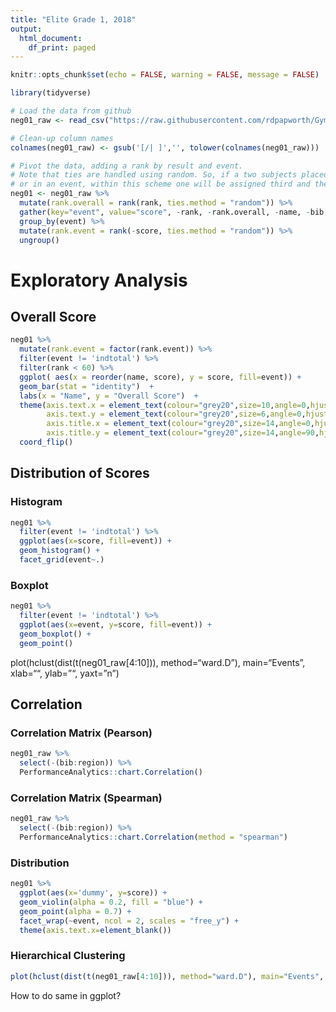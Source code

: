 ```yaml
---
title: "Elite Grade 1, 2018"
output:
  html_document:
    df_print: paged
---
```


```r
knitr::opts_chunk$set(echo = FALSE, warning = FALSE, message = FALSE)

library(tidyverse)

# Load the data from github
neg01_raw <- read_csv("https://raw.githubusercontent.com/rdpapworth/Gymnastics/master/data/20181111_MAG_British_EG_01.csv")

# Clean-up column names
colnames(neg01_raw) <- gsub('[/| ]','', tolower(colnames(neg01_raw)))

# Pivot the data, adding a rank by result and event.
# Note that ties are handled using random. So, if a two subjects placed third overall
# or in an event, within this scheme one will be assigned third and the other fourth.
neg01 <- neg01_raw %>% 
  mutate(rank.overall = rank(rank, ties.method = "random")) %>% 
  gather(key="event", value="score", -rank, -rank.overall, -name, -bib, -region) %>%
  group_by(event) %>%
  mutate(rank.event = rank(-score, ties.method = "random")) %>%
  ungroup()

```

# Exploratory Analysis

## Overall Score

```r
neg01 %>%
  mutate(rank.event = factor(rank.event)) %>%
  filter(event != 'indtotal') %>%
  filter(rank < 60) %>%
  ggplot( aes(x = reorder(name, score), y = score, fill=event)) +
  geom_bar(stat = "identity")  +  
  labs(x = "Name", y = "Overall Score")  +
  theme(axis.text.x = element_text(colour="grey20",size=10,angle=0,hjust=.5,vjust=.5,face="plain"),
        axis.text.y = element_text(colour="grey20",size=6,angle=0,hjust=1,vjust=0,face="plain"),  
        axis.title.x = element_text(colour="grey20",size=14,angle=0,hjust=.5,vjust=0,face="plain"),
        axis.title.y = element_text(colour="grey20",size=14,angle=90,hjust=.5,vjust=.5,face="plain")) +
  coord_flip() 
```

## Distribution of Scores

### Histogram

```r
neg01 %>% 
  filter(event != 'indtotal') %>% 
  ggplot(aes(x=score, fill=event)) + 
  geom_histogram() +
  facet_grid(event~.)
```

### Boxplot

```r
neg01 %>% 
  filter(event != 'indtotal') %>% 
  ggplot(aes(x=event, y=score, fill=event)) + 
  geom_boxplot() +
  geom_point()
``` 
plot(hclust(dist(t(neg01_raw[4:10])), method="ward.D"), main="Events", xlab="", ylab="", yaxt="n")

## Correlation

### Correlation Matrix (Pearson)

```r
neg01_raw %>%
  select(-(bib:region)) %>%
  PerformanceAnalytics::chart.Correlation()
```

### Correlation Matrix (Spearman)

```r
neg01_raw %>%
  select(-(bib:region)) %>%
  PerformanceAnalytics::chart.Correlation(method = "spearman")
```

### Distribution

```r
neg01 %>%
  ggplot(aes(x='dummy', y=score)) +
  geom_violin(alpha = 0.2, fill = "blue") +
  geom_point(alpha = 0.7) +
  facet_wrap(~event, ncol = 2, scales = "free_y") +
  theme(axis.text.x=element_blank())
```

### Hierarchical Clustering
```r
plot(hclust(dist(t(neg01_raw[4:10])), method="ward.D"), main="Events", xlab="", ylab="", yaxt="n")
```

How to do same in ggplot?